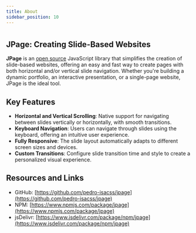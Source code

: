 ```yaml
---
title: About
sidebar_position: 10
---
```


#

## JPage: Creating Slide-Based Websites

**JPage** is an [open source](https://github.com/pedro-isacss/jpage) JavaScript library that simplifies the creation of slide-based websites, offering an easy and fast way to create pages with both horizontal and/or vertical slide navigation. Whether you're building a dynamic portfolio, an interactive presentation, or a single-page website, JPage is the ideal tool.


<PreviewJpage />

## Key Features

- **Horizontal and Vertical Scrolling**: Native support for navigating between slides vertically or horizontally, with smooth transitions.
- **Keyboard Navigation**: Users can navigate through slides using the keyboard, offering an intuitive user experience.
- **Fully Responsive**: The slide layout automatically adapts to different screen sizes and devices.
- **Custom Transitions**: Configure slide transition time and style to create a personalized visual experience.

## Resources and Links

- GitHub: [https://github.com/pedro-isacss/jpage](https://github.com/pedro-isacss/jpage)
- NPM: [https://www.npmjs.com/package/jpage](https://www.npmjs.com/package/jpage)
- jsDelivr: [https://www.jsdelivr.com/package/npm/jpage](https://www.jsdelivr.com/package/npm/jpage)
